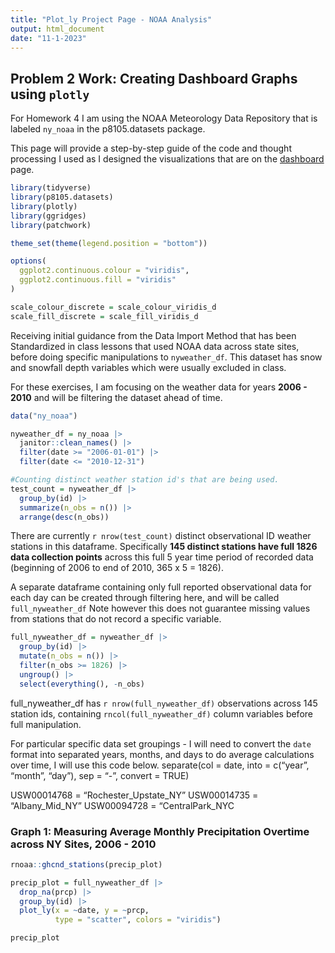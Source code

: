 ```yaml
---
title: "Plot_ly Project Page - NOAA Analysis"
output: html_document
date: "11-1-2023"
---
```


## Problem 2 Work: Creating Dashboard Graphs using `plotly`

For Homework 4 I am using the NOAA Meteorology Data Repository that is labeled `ny_noaa` in the p8105.datasets package. 

This page will provide a step-by-step guide of the code and thought processing I used as I designed the visualizations that are on the [dashboard](dashboard.html) page.

```r
library(tidyverse)
library(p8105.datasets)
library(plotly)
library(ggridges)
library(patchwork)

theme_set(theme(legend.position = "bottom"))

options(
  ggplot2.continuous.colour = "viridis",
  ggplot2.continuous.fill = "viridis"
)

scale_colour_discrete = scale_colour_viridis_d
scale_fill_discrete = scale_fill_viridis_d
```

Receiving initial guidance from the Data Import Method that has been Standardized in class lessons that used NOAA data across state sites, before doing specific manipulations to `nyweather_df`. This dataset has snow and snowfall depth variables which were usually excluded in class.

For these exercises, I am focusing on the weather data for years **2006 - 2010** and will be filtering the dataset ahead of time.

```r
data("ny_noaa")

nyweather_df = ny_noaa |> 
  janitor::clean_names() |> 
  filter(date >= "2006-01-01") |> 
  filter(date <= "2010-12-31") 

#Counting distinct weather station id's that are being used.
test_count = nyweather_df |> 
  group_by(id) |> 
  summarize(n_obs = n()) |> 
  arrange(desc(n_obs))

```

There are currently `r nrow(test_count)` distinct observational ID weather stations in this dataframe. Specifically **145 distinct stations have full 1826 data collection points** across this full 5 year time period of recorded data (beginning of 2006 to end of 2010, 365 x 5 = 1826).

A separate dataframe containing only full reported observational data for each day can be created through filtering here, and will be called `full_nyweather_df` Note however this does not guarantee missing values from stations that do not record a specific variable.

```r
full_nyweather_df = nyweather_df |> 
  group_by(id) |> 
  mutate(n_obs = n()) |> 
  filter(n_obs >= 1826) |> 
  ungroup() |> 
  select(everything(), -n_obs)
```

full_nyweather_df has `r nrow(full_nyweather_df)` observations across 145 station ids, containing `rncol(full_nyweather_df)` column variables before full manipulation.

For particular specific data set groupings - I will need to convert the `date` format into separated years, months, and days to do average calculations over time, I will use this code below. 
  separate(col = date,
           into = c("year", "month", "day"),
           sep = "-", 
           convert = TRUE)

USW00014768 = "Rochester_Upstate_NY"
USW00014735 = "Albany_Mid_NY"
USW00094728 = "CentralPark_NYC


### Graph 1: Measuring Average Monthly Precipitation Overtime across NY Sites, 2006 - 2010

```r
rnoaa::ghcnd_stations(precip_plot)

precip_plot = full_nyweather_df |> 
  drop_na(prcp) |> 
  group_by(id) |> 
  plot_ly(x = ~date, y = ~prcp,
          type = "scatter", colors = "viridis")

precip_plot
  

```

